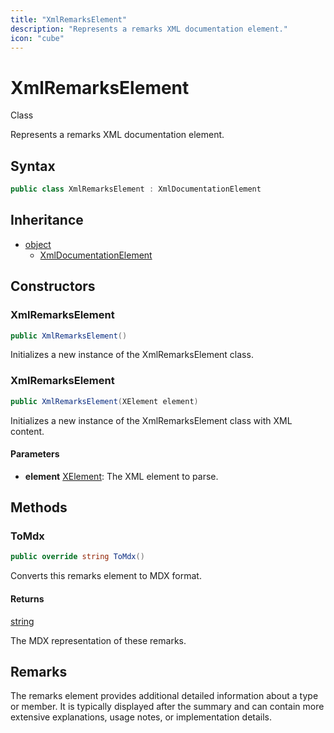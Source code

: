 ```yaml
---
title: "XmlRemarksElement"
description: "Represents a remarks XML documentation element."
icon: "cube"
---
```


# XmlRemarksElement

<Badge variant="outline">Class</Badge>

Represents a remarks XML documentation element.

## Syntax

```csharp
public class XmlRemarksElement : XmlDocumentationElement
```

## Inheritance

- [object](https://learn.microsoft.com/dotnet/api/system.object)
  - [XmlDocumentationElement](/api-reference/cloudnimble/easyaf/xmldocumentation/xmldocumentationelement)

## Constructors

### XmlRemarksElement

```csharp
public XmlRemarksElement()
```

Initializes a new instance of the XmlRemarksElement class.

### XmlRemarksElement

```csharp
public XmlRemarksElement(XElement element)
```

Initializes a new instance of the XmlRemarksElement class with XML content.

#### Parameters

- **element** [XElement](https://learn.microsoft.com/dotnet/api/system.xml.linq.xelement): The XML element to parse.


## Methods

### ToMdx

```csharp
public override string ToMdx()
```

Converts this remarks element to MDX format.

#### Returns

[string](https://learn.microsoft.com/dotnet/api/system.string)

The MDX representation of these remarks.


## Remarks

The remarks element provides additional detailed information about a type or member.
It is typically displayed after the summary and can contain more extensive explanations,
usage notes, or implementation details.

